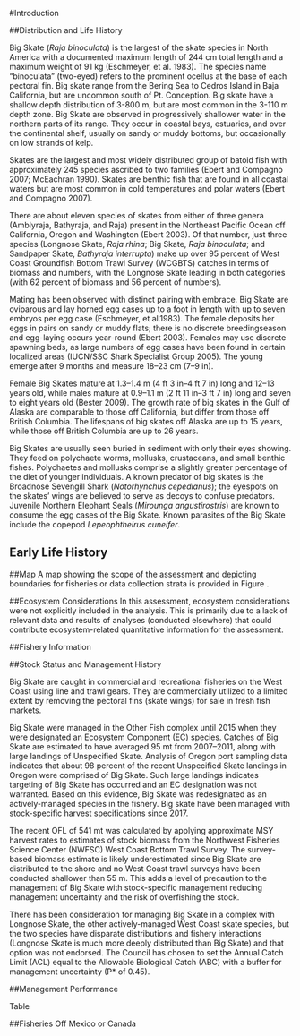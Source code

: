 <!-- ***********INTRODUCTION SECTION*************************************** -->

#Introduction

##Distribution and Life History

Big Skate (*Raja binoculata*) is the largest of the skate species in North America with a documented maximum length of 244 cm total length and a maximum weight of 91 kg (Eschmeyer, et al. 1983).  The species name “binoculata” (two-eyed) refers to the prominent ocellus at the base of each pectoral fin. Big skate range from the Bering Sea to Cedros Island in Baja California, but are uncommon south of Pt. Conception. Big skate have a shallow depth distribution of 3-800 m, but are most common in the 3-110 m depth zone. Big Skate are observed in progressively shallower water in the northern parts of its range.  They occur in coastal bays, estuaries, and over the continental shelf, usually on sandy or muddy bottoms, but occasionally on low strands of kelp.

Skates are the largest and most widely distributed group of batoid fish with approximately 245 species ascribed to two families (Ebert and Compagno 2007; McEachran 1990). Skates are benthic fish that are found in all coastal waters but are most common in cold temperatures and polar waters (Ebert and Compagno 2007).

There are about eleven species of skates from either of three genera (Amblyraja, Bathyraja, and Raja) present in the Northeast Pacific Ocean off California, Oregon and Washington (Ebert 2003). Of that number, just three species (Longnose Skate, *Raja rhina*; Big Skate, *Raja binoculata*; and Sandpaper Skate, *Bathyraja interrupta*) make up over 95 percent of West Coast Groundfish Bottom Trawl Survey (WCGBTS) catches in terms of biomass and numbers, with the Longnose Skate leading in both categories (with 62 percent of biomass and 56 percent of numbers).

Mating has been observed with distinct pairing with embrace. Big Skate are oviparous and lay
horned egg cases up to a foot in length with up to seven embryos per egg case (Eschmeyer, et al.1983). The female deposits her eggs in pairs on sandy or muddy flats; there is no discrete breedingseason and egg-laying occurs year-round (Ebert 2003). Females may use discrete spawning beds, as large numbers of egg cases have been found in certain localized areas (IUCN/SSC Shark Specialist Group 2005). The young emerge after 9 months and measure 18–23 cm (7–9 in).

Female Big Skates mature at 1.3–1.4 m (4 ft 3 in–4 ft 7 in) long and 12–13 years old, while males mature at 0.9–1.1 m (2 ft 11 in–3 ft 7 in) long and seven to eight years old (Bester 2009). The growth rate of big skates in the Gulf of Alaska are comparable to those off California, but differ from those off British Columbia. The lifespans of big skates off Alaska are up to 15 years, while those off British Columbia are up to 26 years.

Big Skates are usually seen buried in sediment with only their eyes showing. They feed on
polychaete worms, mollusks, crustaceans, and small benthic fishes. Polychaetes and mollusks
comprise a slightly greater percentage of the diet of younger individuals. A known predator of big skates is the Broadnose Sevengill Shark (*Notorhynchus cepedianus*); the eyespots on the skates' wings are believed to serve as decoys to confuse predators. Juvenile Northern Elephant Seals (*Mirounga angustirostris*) are known to consume the egg cases of the Big Skate. Known parasites of the Big Skate include the copepod *Lepeophtheirus cuneifer*.


## Early Life History


##Map
A map showing the scope of the assessment and depicting boundaries for fisheries or 
data collection strata is provided in Figure \ref{fig:boundary_map}.

##Ecosystem Considerations
In this assessment, ecosystem considerations were not explicitly included in the analysis. 
This is primarily due to a lack of relevant data and results of analyses (conducted elsewhere) 
that could contribute ecosystem-related quantitative information for the assessment.


##Fishery Information



##Stock Status and Management History

Big Skate are caught in commercial and recreational fisheries on the West Coast using line and
trawl gears. They are commercially utilized to a limited extent by removing the pectoral fins
(skate wings) for sale in fresh fish markets.

Big Skate were managed in the Other Fish complex until 2015 when they were designated an
Ecosystem Component (EC) species.  Catches of Big Skate are estimated to have averaged 95 mt from 2007–2011, along with large landings of Unspecified Skate.  Analysis of Oregon port sampling data indicates that about 98 percent of the recent Unspecified Skate landings in Oregon were comprised of Big Skate. Such large landings indicates targeting of Big Skate has
occurred and an EC designation was not warranted. Based on this evidence, Big Skate was
redesignated as an actively-managed species in the fishery. Big skate have been managed
with stock-specific harvest specifications since 2017.

The recent OFL of 541 mt was calculated by applying approximate MSY harvest rates to
estimates of stock biomass from the Northwest Fisheries Science Center (NWFSC) West Coast
Bottom Trawl Survey. The survey-based biomass estimate is likely underestimated since Big Skate are distributed to the shore and no West Coast trawl surveys have been conducted shallower than 55 m. This adds a level of precaution to the management of Big Skate with stock-specific management reducing management uncertainty and the risk of overfishing the stock. 

There has been consideration for managing Big Skate in a complex with Longnose Skate, the other actively-managed West Coast skate species, but the two species have disparate distributions and fishery interactions (Longnose Skate is much more deeply distributed than Big Skate) and that option was not endorsed. The Council has chosen to set the Annual Catch Limit (ACL) equal to the Allowable Biological Catch (ABC) with a buffer for management uncertainty (P* of 0.45).

##Management Performance

Table \ref{tab:mnmgt_perform}


##Fisheries Off Mexico or Canada

